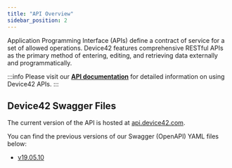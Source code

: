 ```yaml
---
title: "API Overview"
sidebar_position: 2
---
```


Application Programming Interface (APIs) define a contract of service for a set of allowed operations. Device42 features comprehensive RESTful APIs as the primary method of entering, editing, and retrieving data externally and programmatically.

:::info
Please visit our **[API documentation](https://api.device42.com/)** for detailed information on using Device42 APIs.
:::

## Device42 Swagger Files

The current version of the API is hosted at [api.device42.com](https://api.device42.com/).

You can find the previous versions of our Swagger (OpenAPI) YAML files below:

- <a href="/assets/files/d42-swagger-v190510.yaml" download>v19.05.10</a>  